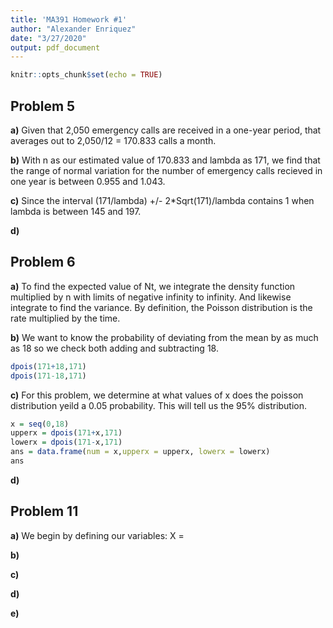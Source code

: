 ---
title: 'MA391 Homework #1'
author: "Alexander Enriquez"
date: "3/27/2020"
output: pdf_document
---

```{r setup, include=FALSE}
knitr::opts_chunk$set(echo = TRUE)
```

## Problem 5
**a)**
Given that 2,050 emergency calls are received in a one-year period, that averages out to 2,050/12 = 170.833 calls a month.

**b)**
With n as our estimated value of 170.833 and lambda as 171, we find that the range of normal variation for the number of emergency calls recieved in one year is between 0.955 and 1.043. 

**c)**
Since the interval (171/lambda) +/- 2*Sqrt(171)/lambda contains 1 when lambda is between 145 and 197.

**d)**


## Problem 6

**a)**
To find the expected value of Nt, we integrate the density function multiplied by n with limits of negative infinity to infinity. And likewise integrate to find the variance. By definition, the Poisson distribution is the rate multiplied by the time.

**b)**
We want to know the probability of deviating from the mean by as much as 18 so we check both adding and subtracting 18.
```{r 6a}
dpois(171+18,171)
dpois(171-18,171)
```
**c)**
For this problem, we determine at what values of x does the poisson distribution yeild a 0.05 probability. This will tell us the 95% distribution.
```{r 6c}
x = seq(0,18)
upperx = dpois(171+x,171)
lowerx = dpois(171-x,171)
ans = data.frame(num = x,upperx = upperx, lowerx = lowerx)
ans
```
**d)**

## Problem 11
**a)**
We begin by defining our variables:
X = 

**b)**

**c)**

**d)**

**e)**
